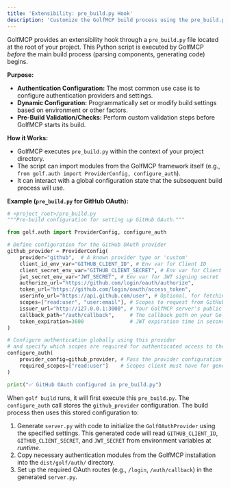 ```yaml
---
title: 'Extensibility: pre_build.py Hook'
description: 'Customize the GolfMCP build process using the pre_build.py script.'
---
```


GolfMCP provides an extensibility hook through a `pre_build.py` file located at the root of your project. This Python script is executed by GolfMCP *before* the main build process (parsing components, generating code) begins.

**Purpose:**

*   **Authentication Configuration:** The most common use case is to configure authentication providers and settings.
*   **Dynamic Configuration:** Programmatically set or modify build settings based on environment or other factors.
*   **Pre-Build Validation/Checks:** Perform custom validation steps before GolfMCP starts its build.

**How it Works:**

*   GolfMCP executes `pre_build.py` within the context of your project directory.
*   The script can import modules from the GolfMCP framework itself (e.g., `from golf.auth import ProviderConfig, configure_auth`).
*   It can interact with a global configuration state that the subsequent build process will use.

**Example (`pre_build.py` for GitHub OAuth):**

```python
# <project_root>/pre_build.py
"""Pre-build configuration for setting up GitHub OAuth."""

from golf.auth import ProviderConfig, configure_auth

# Define configuration for the GitHub OAuth provider
github_provider = ProviderConfig(
    provider="github",  # A known provider type or 'custom'
    client_id_env_var="GITHUB_CLIENT_ID", # Env var for Client ID
    client_secret_env_var="GITHUB_CLIENT_SECRET", # Env var for Client Secret
    jwt_secret_env_var="JWT_SECRET", # Env var for JWT signing secret
    authorize_url="https://github.com/login/oauth/authorize",
    token_url="https://github.com/login/oauth/access_token",
    userinfo_url="https://api.github.com/user", # Optional, for fetching user info
    scopes=["read:user", "user:email"], # Scopes to request from GitHub
    issuer_url="http://127.0.0.1:3000", # Your GolfMCP server's public URL
    callback_path="/auth/callback",     # The callback path on your GolfMCP server
    token_expiration=3600               # JWT expiration time in seconds (e.g., 1 hour)
)

# Configure authentication globally using this provider
# and specify which scopes are required for authenticated access to the server.
configure_auth(
    provider_config=github_provider, # Pass the provider configuration
    required_scopes=["read:user"]    # Scopes client must have for general access
)

print("✅ GitHub OAuth configured in pre_build.py")
```

When `golf build` runs, it will first execute this `pre_build.py`. The `configure_auth` call stores the `github_provider` configuration. The build process then uses this stored configuration to:
1.  Generate `server.py` with code to initialize the `GolfOAuthProvider` using the specified settings. This generated code will read `GITHUB_CLIENT_ID`, `GITHUB_CLIENT_SECRET`, and `JWT_SECRET` from environment variables at *runtime*.
2.  Copy necessary authentication modules from the GolfMCP installation into the `dist/golf/auth/` directory.
3.  Set up the required OAuth routes (e.g., `/login`, `/auth/callback`) in the generated `server.py`. 
